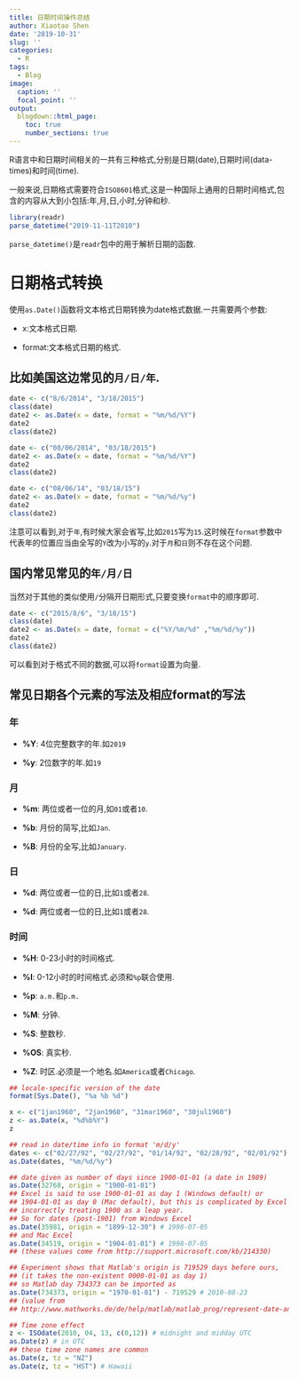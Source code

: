 ```yaml
---
title: 日期时间操作总结
author: Xiaotao Shen
date: '2019-10-31'
slug: ''
categories:
  - R
tags:
  - Blog
image:
  caption: ''
  focal_point: ''
output:
  blogdown::html_page:
    toc: true
    number_sections: true
---
```


R语言中和日期时间相关的一共有三种格式,分别是日期(date),日期时间(data-times)和时间(time).

一般来说,日期格式需要符合`ISO8601`格式,这是一种国际上通用的日期时间格式,包含的内容从大到小包括:年,月,日,小时,分钟和秒.

```r
library(readr)
parse_datetime("2019-11-11T2010")
```

`parse_datetime()`是`readr`包中的用于解析日期的函数.


# 日期格式转换

使用`as.Date()`函数将文本格式日期转换为date格式数据.一共需要两个参数:

* x:文本格式日期.

* format:文本格式日期的格式.

## 比如美国这边常见的`月/日/年`.

```r
date <- c("8/6/2014", "3/18/2015")
class(date)
date2 <- as.Date(x = date, format = "%m/%d/%Y")
date2
class(date2)

date <- c("08/06/2014", "03/18/2015")
date2 <- as.Date(x = date, format = "%m/%d/%Y")
date2
class(date2)

date <- c("08/06/14", "03/18/15")
date2 <- as.Date(x = date, format = "%m/%d/%y")
date2
class(date2)
```

注意可以看到,对于`年`,有时候大家会省写,比如`2015`写为`15`.这时候在`format`参数中代表年的位置应当由全写的`Y`改为小写的`y`.对于`月`和`日`则不存在这个问题.

## 国内常见常见的`年/月/日`

当然对于其他的类似使用`/`分隔开日期形式,只要变换`format`中的顺序即可.


```r
date <- c("2015/8/6", "3/18/15")
class(date)
date2 <- as.Date(x = date, format = c("%Y/%m/%d" ,"%m/%d/%y"))
date2
class(date2)
```
可以看到对于格式不同的数据,可以将`format`设置为向量.



## 常见日期各个元素的写法及相应format的写法

### 年

* **%Y**: 4位完整数字的年.如`2019`

* **%y**: 2位数字的年.如`19`

### 月

* **%m**: 两位或者一位的月,如`01`或者`10`.
 
* **%b**: 月份的简写,比如`Jan`. 

* **%B**: 月份的全写,比如`January`.

### 日

* **%d**: 两位或者一位的日,比如`1`或者`28`.

* **%d**: 两位或者一位的日,比如`1`或者`28`.

### 时间

* **%H**: 0-23小时的时间格式.

* **%I**: 0-12小时的时间格式.必须和`%p`联合使用.

* **%p**: `a.m.`和`p.m.`

* **%M**: 分钟.

* **%S**: 整数秒.

* **%OS**: 真实秒.

* **%Z**: 时区.必须是一个地名.如`America`或者`Chicago`.


```r
## locale-specific version of the date
format(Sys.Date(), "%a %b %d")

x <- c("1jan1960", "2jan1960", "31mar1960", "30jul1960")
z <- as.Date(x, "%d%b%Y")
z

## read in date/time info in format 'm/d/y'
dates <- c("02/27/92", "02/27/92", "01/14/92", "02/28/92", "02/01/92")
as.Date(dates, "%m/%d/%y")

## date given as number of days since 1900-01-01 (a date in 1989)
as.Date(32768, origin = "1900-01-01")
## Excel is said to use 1900-01-01 as day 1 (Windows default) or
## 1904-01-01 as day 0 (Mac default), but this is complicated by Excel
## incorrectly treating 1900 as a leap year.
## So for dates (post-1901) from Windows Excel
as.Date(35981, origin = "1899-12-30") # 1998-07-05
## and Mac Excel
as.Date(34519, origin = "1904-01-01") # 1998-07-05
## (these values come from http://support.microsoft.com/kb/214330)

## Experiment shows that Matlab's origin is 719529 days before ours,
## (it takes the non-existent 0000-01-01 as day 1)
## so Matlab day 734373 can be imported as
as.Date(734373, origin = "1970-01-01") - 719529 # 2010-08-23
## (value from
## http://www.mathworks.de/de/help/matlab/matlab_prog/represent-date-and-times-in-MATLAB.html)

## Time zone effect
z <- ISOdate(2010, 04, 13, c(0,12)) # midnight and midday UTC
as.Date(z) # in UTC
## these time zone names are common
as.Date(z, tz = "NZ")
as.Date(z, tz = "HST") # Hawaii
```

